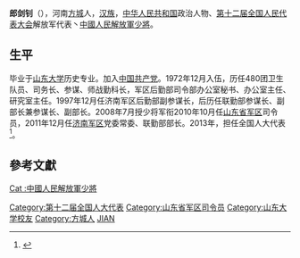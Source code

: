 '''郎剑钊'''（{{bd|1954年||}}），河南[[方城|方城]]人，[[汉族|汉族]]，[[中华人民共和国|中华人民共和国]]政治人物、[[第十二届全国人民代表大会|第十二届全国人民代表大会]]解放军代表丶[[中國人民解放軍少將|中國人民解放軍少將]]。

==生平==
毕业于[[山东大学|山东大学]]历史专业。加入[[中国共产党|中国共产党]]。1972年12月入伍，历任480团卫生队员、司务长、参谋、师战勤科长，军区后勤部司令部办公室秘书、办公室主任、研究室主任。1997年12月任济南军区后勤部副参谋长，后历任联勤部参谋长、副部长兼参谋长、副部长。2008年7月授少将军衔2010年10月任[[山东省军区|山东省军区]]司令员，2011年12月任[[济南军区|济南军区]]党委常委、联勤部部长。2013年，担任全国人大代表<ref>{{cite news|title=全国人大代表信息-郎剑钊|url= http://210.82.31.1:8084/delegate/viewDelegate.action?dbid=122909|accessdate=2013-04-05|newspaper=全国人大网|archive-url=https://web.archive.org/web/20140316140800/http://www.npc.gov.cn/delegate/viewDelegate.action?dbid=122909|archive-date=2014-03-16|dead-url=yes}}</ref>。

==參考文獻==
{{reflist}}
{{中国政治人物小作品}}

{{Authority control}}
{{DEFAULTSORT:L}}
[[Category:第十二届全国人大代表|Category:第十二届全国人大代表]]
[[Category:山东省军区司令员|Category:山东省军区司令员]]
[[Category:山东大学校友|Category:山东大学校友]]
[[Category:方城人|Category:方城人]]
[[Category:郎姓|JIAN]]

[[Cat_:中國人民解放軍少將|Cat :中國人民解放軍少將]]
